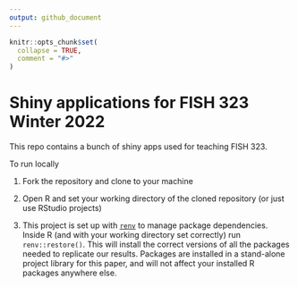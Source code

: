 ```yaml
---
output: github_document
---
```


<!-- README.md is generated from README.Rmd. Please edit that file -->

```r
knitr::opts_chunk$set(
  collapse = TRUE,
  comment = "#>"
)
```

# Shiny applications for FISH 323 Winter 2022

<!-- badges: start -->
<!-- badges: end -->

This repo contains a bunch of shiny apps used for teaching FISH 323. 

To run locally

1. Fork the repository and clone to your machine

2. Open R and set your working directory of the cloned repository (or just use RStudio projects)

3. This project is set up with [`renv`](https://rstudio.github.io/renv/articles/renv.html) to manage package dependencies. Inside R (and with your working directory set correctly) run `renv::restore()`. This will install the correct versions of all the packages needed to replicate our results. Packages are installed in a stand-alone project library for this paper, and will not affect your installed R packages anywhere else. 

